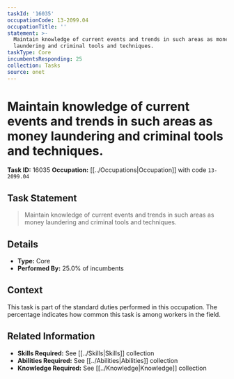 ```yaml
---
taskId: '16035'
occupationCode: 13-2099.04
occupationTitle: ''
statement: >-
  Maintain knowledge of current events and trends in such areas as money
  laundering and criminal tools and techniques.
taskType: Core
incumbentsResponding: 25
collection: Tasks
source: onet
---
```

# Maintain knowledge of current events and trends in such areas as money laundering and criminal tools and techniques.

**Task ID:** 16035
**Occupation:** [[../Occupations|Occupation]] with code `13-2099.04`

## Task Statement

> Maintain knowledge of current events and trends in such areas as money laundering and criminal tools and techniques.

## Details

- **Type:** Core
- **Performed By:** 25.0% of incumbents

## Context

This task is part of the standard duties performed in this occupation. The percentage indicates how common this task is among workers in the field.

## Related Information

- **Skills Required:** See [[../Skills|Skills]] collection
- **Abilities Required:** See [[../Abilities|Abilities]] collection
- **Knowledge Required:** See [[../Knowledge|Knowledge]] collection
